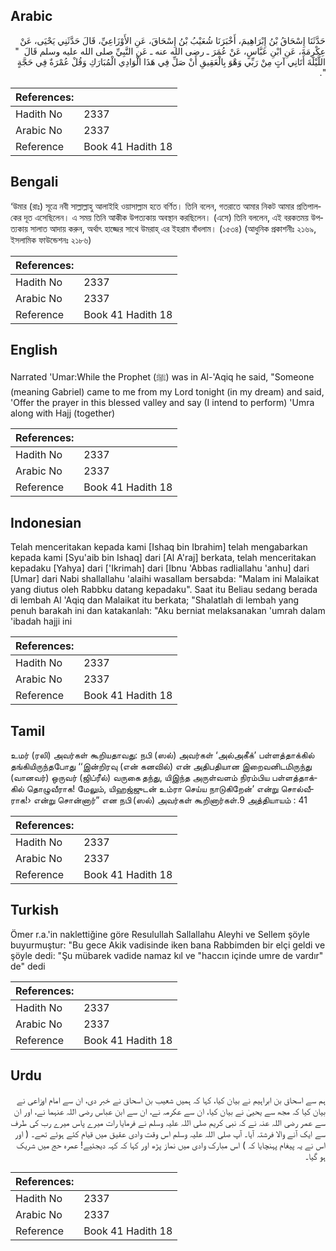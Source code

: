 ## Arabic


<div dir="rtl" lang="ar" style={{fontSize:'larger',backgroundColor:'#f8f9fa',padding:20}}>
حَدَّثَنَا إِسْحَاقُ بْنُ إِبْرَاهِيمَ، أَخْبَرَنَا شُعَيْبُ بْنُ إِسْحَاقَ، عَنِ الأَوْزَاعِيِّ، قَالَ حَدَّثَنِي يَحْيَى، عَنْ عِكْرِمَةَ، عَنِ ابْنِ عَبَّاسٍ، عَنْ عُمَرَ ـ رضى الله عنه ـ عَنِ النَّبِيِّ صلى الله عليه وسلم قَالَ ‏ "‏ اللَّيْلَةَ أَتَانِي آتٍ مِنْ رَبِّي وَهْوَ بِالْعَقِيقِ أَنْ صَلِّ فِي هَذَا الْوَادِي الْمُبَارَكِ وَقُلْ عُمْرَةٌ فِي حَجَّةٍ ‏"‏‏.‏
</div>
<div style={{backgroundColor:'#f8f9fa',padding:20, marginBottom: 10}}><table> <thead> <tr> <th>References:</th> <th></th> </tr> </thead> <tbody><tr><td>Hadith No</td><td>2337</td></tr><tr><td>Arabic No</td><td>2337</td></tr><tr><td>Reference</td><td>Book 41 Hadith 18</td></tr></tbody></table></div>

## Bengali


<div dir="ltr" lang="bn" style={{fontSize:'larger',backgroundColor:'#f8f9fa',padding:20}}>
‘উমার (রাঃ) সূত্রে নবী সাল্লাল্লাহু আলাইহি ওয়াসাল্লাম হতে বর্ণিত। তিনি বলেন, গতরাতে আমার নিকট আমার প্রতিপালকের দূত এসেছিলেন। এ সময় তিনি আকীক উপত্যকায় অবস্থান করছিলেন। (এসে) তিনি বললেন, এই বরকতময় উপত্যকায় সালাত আদায় করুন, অর্থাৎ হাজ্জের সাথে উমরাহ্ এর ইহরাম বাঁধলাম। (১৫৩৪) (আধুনিক প্রকাশনীঃ ২১৬৯, ইসলামিক ফাউন্ডেশনঃ ২১৮৬)
</div>
<div style={{backgroundColor:'#f8f9fa',padding:20, marginBottom: 10}}><table> <thead> <tr> <th>References:</th> <th></th> </tr> </thead> <tbody><tr><td>Hadith No</td><td>2337</td></tr><tr><td>Arabic No</td><td>2337</td></tr><tr><td>Reference</td><td>Book 41 Hadith 18</td></tr></tbody></table></div>

## English


<div dir="ltr" lang="en" style={{fontSize:'larger',backgroundColor:'#f8f9fa',padding:20}}>
Narrated 'Umar:While the Prophet (ﷺ) was in Al-'Aqiq he said, "Someone (meaning Gabriel) came to me from my Lord tonight (in my dream) and said, 'Offer the prayer in this blessed valley and say (I intend to perform) 'Umra along with Hajj (together)
</div>
<div style={{backgroundColor:'#f8f9fa',padding:20, marginBottom: 10}}><table> <thead> <tr> <th>References:</th> <th></th> </tr> </thead> <tbody><tr><td>Hadith No</td><td>2337</td></tr><tr><td>Arabic No</td><td>2337</td></tr><tr><td>Reference</td><td>Book 41 Hadith 18</td></tr></tbody></table></div>

## Indonesian


<div dir="ltr" lang="id" style={{fontSize:'larger',backgroundColor:'#f8f9fa',padding:20}}>
Telah menceritakan kepada kami [Ishaq bin Ibrahim] telah mengabarkan kepada kami [Syu'aib bin Ishaq] dari [Al A'raj] berkata, telah menceritakan kepadaku [Yahya] dari ['Ikrimah] dari [Ibnu 'Abbas radliallahu 'anhu] dari [Umar] dari Nabi shallallahu 'alaihi wasallam bersabda: "Malam ini Malaikat yang diutus oleh Rabbku datang kepadaku". Saat itu Beliau sedang berada di lembah Al 'Aqiq dan Malaikat itu berkata; "Shalatlah di lembah yang penuh barakah ini dan katakanlah: "Aku berniat melaksanakan 'umrah dalam 'ibadah hajji ini
</div>
<div style={{backgroundColor:'#f8f9fa',padding:20, marginBottom: 10}}><table> <thead> <tr> <th>References:</th> <th></th> </tr> </thead> <tbody><tr><td>Hadith No</td><td>2337</td></tr><tr><td>Arabic No</td><td>2337</td></tr><tr><td>Reference</td><td>Book 41 Hadith 18</td></tr></tbody></table></div>

## Tamil


<div dir="ltr" lang="ta" style={{fontSize:'larger',backgroundColor:'#f8f9fa',padding:20}}>
உமர் (ரலி) அவர்கள் கூறியதாவது: நபி (ஸல்) அவர்கள் ‘அல்அகீக்’ பள்ளத்தாக்கில் தங்கியிருந்தபோது ‘‘இன்றிரவு (என் கனவில்) என் அதிபதியான இறைவனிடமிருந்து (வானவர்) ஒருவர் (ஜிப்ரீல்) வருகை தந்து, யிஇந்த அருள்வளம் நிரம்பிய பள்ளத்தாக்கில் தொழுவீராக! மேலும், யிஹஜ்ஜுடன் உம்ரா செய்ய நாடுகிறேன்’ என்று சொல்வீராக!› என்று சொன்னார்” என நபி (ஸல்) அவர்கள் கூறினார்கள்.9 அத்தியாயம் : 41
</div>
<div style={{backgroundColor:'#f8f9fa',padding:20, marginBottom: 10}}><table> <thead> <tr> <th>References:</th> <th></th> </tr> </thead> <tbody><tr><td>Hadith No</td><td>2337</td></tr><tr><td>Arabic No</td><td>2337</td></tr><tr><td>Reference</td><td>Book 41 Hadith 18</td></tr></tbody></table></div>

## Turkish


<div dir="ltr" lang="tr" style={{fontSize:'larger',backgroundColor:'#f8f9fa',padding:20}}>
Ömer r.a.'in naklettiğine göre Resulullah Sallallahu Aleyhi ve Sellem şöyle buyurmuştur: "Bu gece Akik vadisinde iken bana Rabbimden bir elçi geldi ve şöyle dedi: "Şu mübarek vadide namaz kıl ve "haccın içinde umre de vardır" de" dedi
</div>
<div style={{backgroundColor:'#f8f9fa',padding:20, marginBottom: 10}}><table> <thead> <tr> <th>References:</th> <th></th> </tr> </thead> <tbody><tr><td>Hadith No</td><td>2337</td></tr><tr><td>Arabic No</td><td>2337</td></tr><tr><td>Reference</td><td>Book 41 Hadith 18</td></tr></tbody></table></div>

## Urdu


<div dir="rtl" lang="ur" style={{fontSize:'larger',backgroundColor:'#f8f9fa',padding:20}}>
ہم سے اسحاق بن ابراہیم نے بیان کیا، کہا کہ ہمیں شعیب بن اسحاق نے خبر دی، ان سے امام اوزاعی نے بیان کیا کہ مجھ سے یحییٰ نے بیان کیا، ان سے عکرمہ نے، ان سے ابن عباس رضی اللہ عنہما نے، اور ان سے عمر رضی اللہ عنہ نے کہ نبی کریم صلی اللہ علیہ وسلم نے فرمایا رات میرے پاس میرے رب کی طرف سے ایک آنے والا فرشتہ آیا۔ آپ صلی اللہ علیہ وسلم اس وقت وادی عقیق میں قیام کئے ہوئے تھے۔ ( اور اس نے یہ پیغام پہنچایا کہ ) اس مبارک وادی میں نماز پڑھ اور کہا کہ کہہ دیجئیے! عمرہ حج میں شریک ہو گیا۔
</div>
<div style={{backgroundColor:'#f8f9fa',padding:20, marginBottom: 10}}><table> <thead> <tr> <th>References:</th> <th></th> </tr> </thead> <tbody><tr><td>Hadith No</td><td>2337</td></tr><tr><td>Arabic No</td><td>2337</td></tr><tr><td>Reference</td><td>Book 41 Hadith 18</td></tr></tbody></table></div>